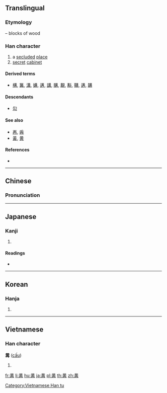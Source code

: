 {{also|黃|黄}}
==Translingual==

===Etymology===
{{liushu|p}} – blocks of wood

===Han character===
{{Han char|rn=13|rad=冂|as=08|sn=10|four=55557|canj=TTGB|ids=⿱井再,⿱𠀎冉}}

# a [[secluded]] [[place]]
# [[secret]] [[cabinet]]

====Derived terms====
* [[構]], [[篝]], [[溝]], [[媾]], [[遘]], [[講]], [[購]], [[覯]], [[斠]], [[鞲]], [[遘]], [[韝]]

====Descendants====
* [[勾]] {{qualifier|simplification is compounds, such as [[沟]], from [[溝]], and [[购]], from [[購]]}}

====See also====
* [[再]], [[爯]] <!-- maybe related? -->
* [[黃]], [[黄]] <!-- graphically similar -->

====References====
* {{Han ref|kx=0129.250|dkj=01540|dj=0291.160|hdz=10100.170|uh=5193|ud=20883|bh=D0E0|bd=53472}}

----

==Chinese==
{{zh-forms}}

===Pronunciation===
{{zh-pron
|m=gòu,gōu
|c=gau3
|mn=
|mc=y
|oc=y
|ma=
|cat=n
}}

----

==Japanese==

===Kanji===
{{ja-kanji|grade=|rs=冂08}}

# {{defn|lang=ja|sort=冂08}}

====Readings====
* {{ja-readings|on=[[こう]] (kō)|kun=[[かまえる]] (kamaeru)}}

----

==Korean==

===Hanja===
{{ko-hanja|hangeul=구|rv=gu|mr=ku}}

# {{defn|lang=ko|sort=冂08}}

----

==Vietnamese==

===Han character===
'''冓''' ([[cấu]])

# {{defn|lang=vi}}

[[Category:Vietnamese Han tu]]

[[fr:冓]]
[[li:冓]]
[[hu:冓]]
[[ja:冓]]
[[pl:冓]]
[[th:冓]]
[[zh:冓]]